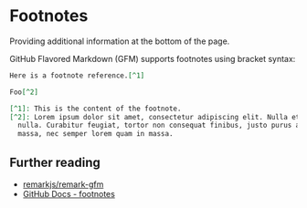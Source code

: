 # Footnotes

Providing additional information at the bottom of the page.

GitHub Flavored Markdown (GFM) supports footnotes using bracket syntax:

```md
Here is a footnote reference.[^1]

Foo[^2]

[^1]: This is the content of the footnote.
[^2]: Lorem ipsum dolor sit amet, consectetur adipiscing elit. Nulla et euismod
  nulla. Curabitur feugiat, tortor non consequat finibus, justo purus auctor
  massa, nec semper lorem quam in massa.
```

## Further reading

- [remarkjs/remark-gfm](https://github.com/remarkjs/remark-gfm)
- [GitHub Docs - footnotes](https://docs.github.com/en/enterprise-cloud@latest/get-started/writing-on-github/getting-started-with-writing-and-formatting-on-github/basic-writing-and-formatting-syntax#footnotes)
